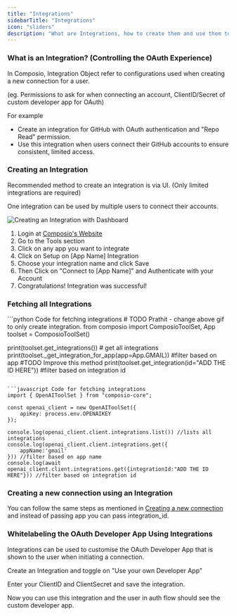 ```yaml
---
title: "Integrations"
sidebarTitle: "Integrations"
icon: "sliders"
description: "What are Integrations, how to create them and use them to connect user accounts"
---
```


### What is an Integration? (Controlling the OAuth Experience)

In Composio, Integration Object refer to configurations used when creating a new connection for a user.

<Note> (eg. Permissions to ask for when connecting an account, ClientID/Secret of custom developer app for OAuth) </Note>

For example 
- Create an integration for GitHub with OAuth authentication and "Repo Read" permission.
- Use this integration when users connect their GitHub accounts to ensure consistent, limited access.

### Creating an Integration

<Note> Recommended method to create an integration is via UI. (Only limited integrations are required) </Note>

<Info> One integration can be used by multiple users to connect their accounts. </Info>

![Creating an Integration with Dashboard](/patterns/Auth/gifs/integration.gif)

1. Login at [Composio's Website](https://app.composio.dev)
2. Go to the Tools section
3. Click on any app you want to integrate
4. Click on Setup on [App Name] Integration
5. Choose your integration name and click Save
6. Then Click on "Connect to [App Name]" and Authenticate with your Account
7. Congratulations! Integration was successful!

### Fetching all Integrations

<CodeGroup>
```python Code for fetching integrations
# TODO Prathit - change above gif to only create integration. 
from composio import ComposioToolSet, App
toolset = ComposioToolSet()

print(toolset.get_integrations()) # get all integrations
print(toolset._get_integration_for_app(app=App.GMAIL)) #filter based on app 
#TODO Improve this method
print(toolset.get_integration(id="ADD THE ID HERE")) #filter based on integration id
```

```javascript Code for fetching integrations
import { OpenAIToolSet } from "composio-core";

const openai_client = new OpenAIToolSet({
    apiKey: process.env.OPENAIKEY
});

console.log(openai_client.client.integrations.list()) //lists all integrations
console.log(openai_client.client.integrations.get({
    appName:'gmail'
})) //filter based on app name
console.log(await openai_client.client.integrations.get({integrationId:"ADD THE ID HERE"})) //filter based on integration id
```
</CodeGroup>

### Creating a new connection using an Integration

You can follow the same steps as mentioned in [Creating a new connection](/patterns/Auth/connected_account) and instead of passing app you can pass integration_id.

### Whitelabeling the OAuth Developer App Using Integrations 

Integrations can be used to customise the OAuth Developer App that is shown to the user when initiating a connection.

Create an Integration and toggle on "Use your own Developer App"

Enter your ClientID and ClientSecret and save the integration.

Now you can use this integration and the user in auth flow should see the custom developer app. 